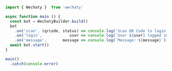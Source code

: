 ```js
import { Wechaty }  from 'wechaty'

async function main () {
  const bot = WechatyBuilder.build()
  bot
    .on('scan', (qrcode, status) => console.log(`Scan QR Code to login: ${status}\nhttps://wechaty.js.org/qrcode/${encodeURIComponent(qrcode)}`))
    .on('login',            user => console.log(`User ${user} logged in`))
    .on('message',       message => console.log(`Message: ${message}`))
  await bot.start()
}

main()
  .catch(console.error)
```
